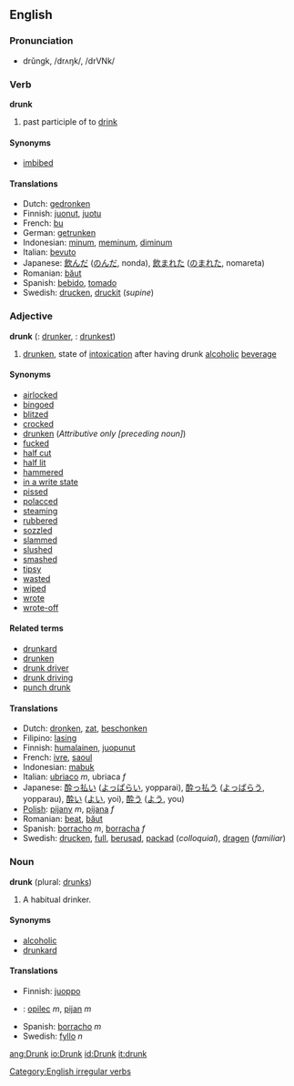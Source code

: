 ==English==

=== Pronunciation ===
*drŭngk, /drʌŋk/, /drVNk/

=== Verb ===
'''drunk'''
# past participle of to [[drink]]

==== Synonyms ====
*[[imbibed]]

==== Translations ====
*Dutch: [[gedronken]]
*Finnish: [[juonut]], [[juotu]]
*French: [[bu]]
*German: [[getrunken]]
*Indonesian: [[minum]], [[minum|meminum]], [[minum|diminum]]
*Italian: [[bevuto]]
*Japanese: [[飲んだ]] ([[のんだ]], nonda), [[飲まれた]] ([[のまれた]], nomareta)
*Romanian: [[băut]]
*Spanish: [[bebido]], [[tomado]]
*Swedish: [[drucken]], [[druckit]] (''supine'')

=== Adjective ===
'''drunk''' ({{compar}}: [[drunker]], {{superl}}: [[drunkest]])
# [[drunken]], state of [[intoxication]] after having drunk [[alcohol]]ic [[beverage]]

==== Synonyms ====

*[[airlocked]]
*[[bingoed]]
*[[blitzed]]
*[[crocked]]
*[[drunken]] (''Attributive only [preceding noun]'')
*[[fucked]]
*[[half cut]]
*[[half lit]]
*[[hammered]]
*[[in a write state]]
*[[pissed]]
*[[polacced]]
*[[steaming]]
*[[rubbered]]
*[[sozzled]]
*[[slammed]]
*[[slushed]]
*[[smashed]]
*[[tipsy]]
*[[wasted]]
*[[wiped]]
*[[wrote]]
*[[wrote-off]]

====Related terms====
*[[drunkard]]
*[[drunken]]
*[[drunk driver]]
*[[drunk driving]]
*[[punch drunk]]

==== Translations ====
*Dutch: [[dronken]], [[zat]], [[beschonken]]
*Filipino: [[lasing]]
*Finnish: [[humalainen]], [[juopunut]]
*French: [[ivre]], [[saoul]]
*Indonesian: [[mabuk]]
*Italian: [[ubriaco]] ''m'', ubriaca ''f''
*Japanese: [[酔っ払い]] ([[よっぱらい]], yopparai), [[酔っ払う]] ([[よっぱらう]], yopparau), [[酔い]] ([[よい]], yoi), [[酔う]] ([[よう]], you) 
*[[Polish]]: [[pijany]] ''m'', [[pijana]] ''f''
*Romanian: [[beat]], [[băut]]
*Spanish: [[borracho]] ''m'', [[borracha]] ''f''
*Swedish: [[drucken]], [[full]], [[berusad]], [[packad]] (''colloquial''), [[dragen]] (''familiar'')

=== Noun ===
'''drunk''' (plural: [[drunks]])
# A habitual drinker.

====Synonyms====
*[[alcoholic]]
*[[drunkard]]

====Translations====
*Finnish: [[juoppo]]
*{{sk}}: [[opilec#Slovak|opilec]] ''m'', [[pijan#Slovak|pijan]] ''m''
*Spanish: [[borracho]] ''m''
*Swedish: [[fyllo]] ''n''


[[Category:English irregular verbs]]

[[ang:Drunk]]
[[io:Drunk]]
[[id:Drunk]]
[[it:drunk]]